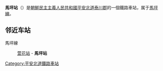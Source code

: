 {{unreferenced|time=2015-01-20T11:19:34+00:00}}
{{朝鮮半島車站資訊
|公司色 = blue
|文字色 = 
|站名 = 馬坪站
|圖片 = 
|pxl = 
|圖片說明 =
|前一站 = [[萱花站|萱花]]
|前一站距離 = 
|後一站距離 = 
|後一站 = 
|所屬路線 = [[馬坪線|馬坪線]]
|距離 = 
|起點站 = [[延中站|延中]]
|諺文 = 마평역
|朝鮮漢字 = 馬坪驛
|文觀部式 = 
|馬-賴式 = Mapyong-yŏk
|副站名 = 
|車站編號 = 
|停站路線數 = 
|所屬公司 = [[朝鮮民主主義人民共和國鐵道省|朝鮮民主主義人民共和國鐵道省]]
|所在地 =[[平安北道|平安北道]][[泰川郡|泰川郡]]
|車站構造 = 地面车站
|月台配置 = 
|啟用年月日 =
|廢站年月日 = 
|上下車人次 = 
|統計年度 = 
|轉車 = 
|備註 = 
|全寬備註 = 
}}

'''馬坪站'''（{{lang-ko|마평역}}）是[[朝鮮民主主義人民共和國|朝鮮民主主義人民共和國]][[平安北道|平安北道]][[泰川郡|泰川郡]]的一個鐵路車站，属于[[馬坪線|馬坪線]]。

==邻近车站==
馬坪線
:[[萱花站|萱花站]] - '''馬坪站'''

{{朝鲜铁路小作品}}

{{馬坪線}}

[[Category:平安北道鐵路車站|Category:平安北道鐵路車站]]